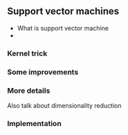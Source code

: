 ## Support vector machines



- What is support vector machine
- 

### Kernel trick


### Some improvements

### More details

Also talk about dimensionality reduction

### Implementation

